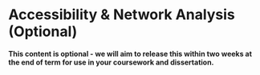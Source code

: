 # Accessibility & Network Analysis (Optional)

**This content is optional - we will aim to release this within two weeks at the end of term for use in your coursework and dissertation.**

